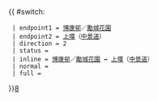 {{ #switch: {{{format|}}}
  | endpoint1 = [[博康巴士總站|博康邨]]／[[勵城花園]]
  | endpoint2 = [[上環]]（[[中景道]]）
  | direction = 2
  | status = {{HK Bus Status|P}}
  | inline = [[博康巴士總站|博康邨]]／[[勵城花園]] ↔ [[上環]]（[[中景道]]）
  | normal =
  | full =
}}<noinclude>[[category:新界居民巴士路線模板|8]]</noinclude>